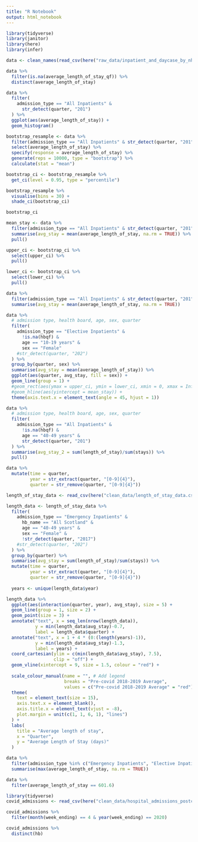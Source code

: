 ```yaml
---
title: "R Notebook"
output: html_notebook
---
```


```r
library(tidyverse)
library(janitor)
library(here)
library(infer)

data <- clean_names(read_csv(here("raw_data/inpatient_and_daycase_by_nhs_board_of_treatment_age_and_sex.csv")))
```
```r
data %>% 
  filter(is.na(average_length_of_stay_qf)) %>% 
  distinct(average_length_of_stay)
```

```r
data %>% 
  filter(
    admission_type == "All Inpatients" & 
      str_detect(quarter, "201")
  ) %>% 
  ggplot(aes(average_length_of_stay)) +
  geom_histogram()
```

```r
bootstrap_resample <- data %>% 
  filter(admission_type == "All Inpatients" & str_detect(quarter, "201")) %>% 
  select(average_length_of_stay) %>% 
  specify(response = average_length_of_stay) %>% 
  generate(reps = 10000, type = "bootstrap") %>% 
  calculate(stat = "mean")

bootstrap_ci <- bootstrap_resample %>% 
  get_ci(level = 0.95, type = "percentile")

bootstrap_resample %>% 
  visualise(bins = 30) +
  shade_ci(bootstrap_ci)

bootstrap_ci

```
```r
mean_stay <- data %>% 
  filter(admission_type == "All Inpatients" & str_detect(quarter, "201")) %>% 
  summarise(avg_stay = mean(average_length_of_stay, na.rm = TRUE)) %>% 
  pull()

upper_ci <- bootstrap_ci %>% 
  select(upper_ci) %>% 
  pull()

lower_ci <- bootstrap_ci %>% 
  select(lower_ci) %>% 
  pull()
```



```r
data %>% 
  filter(admission_type == "All Inpatients" & str_detect(quarter, "201")) %>% 
  summarise(avg_stay = mean(average_length_of_stay, na.rm = TRUE))
```

```r
data %>% 
  # admission type, health board, age, sex, quarter
  filter(
    admission_type == "Elective Inpatients" & 
      !is.na(hbqf) & 
      age == "10-19 years" &
      sex == "Female"
    #str_detect(quarter, "202")
  ) %>% 
  group_by(quarter, sex) %>% 
  summarise(avg_stay = mean(average_length_of_stay)) %>% 
  ggplot(aes(quarter, avg_stay, fill = sex)) +
  geom_line(group = 1) +
  #geom_rect(aes(ymax = upper_ci, ymin = lower_ci, xmin = 0, xmax = Inf), fill = "red", alpha = 0.2) +
  #geom_hline(aes(yintercept = mean_stay)) +  
  theme(axis.text.x = element_text(angle = 45, hjust = 1))
```

```r
data %>% 
  # admission type, health board, age, sex, quarter
  filter(
    admission_type == "All Inpatients" & 
      !is.na(hbqf) &
      age == "40-49 years" &
      str_detect(quarter, "201")
  ) %>% 
  summarise(avg_stay_2 = sum(length_of_stay)/sum(stays)) %>% 
  pull()
```


```r
data %>% 
  mutate(time = quarter,
         year = str_extract(quarter, "[0-9]{4}"),
         quarter = str_remove(quarter, "[0-9]{4}"))

```


```r
length_of_stay_data <- read_csv(here("clean_data/length_of_stay_data.csv"))
```

```r
length_data <- length_of_stay_data %>% 
  filter(
    admission_type == "Emergency Inpatients" &  
      hb_name == "All Scotland" & 
      age == "40-49 years" &
      sex == "Female" &
      !str_detect(quarter, "2017")
    #str_detect(quarter, "202")
  ) %>% 
  group_by(quarter) %>% 
  summarise(avg_stay = sum(length_of_stay)/sum(stays)) %>% 
  mutate(time = quarter,
         year = str_extract(quarter, "[0-9]{4}"),
         quarter = str_remove(quarter, "[0-9]{4}"))
  
  years <- unique(length_data$year)
```

```r
length_data %>% 
  ggplot(aes(interaction(quarter, year), avg_stay), size = 5) +
  geom_line(group = 1, size = 2) +
  geom_point(size = 3) +
  annotate("text", x = seq_len(nrow(length_data)),
           y = min(length_data$avg_stay)-0.7,
           label = length_data$quarter) +
  annotate("text", x = 1 + 4 * (0:(length(years)-1)),
           y = min(length_data$avg_stay)-1.3,
           label = years) +
  coord_cartesian(ylim = c(min(length_data$avg_stay), 7.5),
                  clip = "off") +
  geom_vline(xintercept = 9, size = 1.5, colour = "red") +
  
  scale_colour_manual(name = "", # Add legend
                      breaks = "Pre-covid 2018-2019 Average",
                      values = c("Pre-covid 2018-2019 Average" = "red")) +
  theme(
    text = element_text(size = 15),
    axis.text.x = element_blank(),
    axis.title.x = element_text(vjust = -8),
    plot.margin = unit(c(1, 1, 6, 1), "lines")
  ) +
  labs(
    title = "Average length of stay",
    x = "Quarter",
    y = "Average Length of Stay (days)"
  )
```

```r
data %>% 
  filter(admission_type %in% c("Emergency Inpatients", "Elective Inpatients", "All Inpatients")) %>% 
  summarise(max(average_length_of_stay, na.rm = TRUE))
```
```r
data %>% 
  filter(average_length_of_stay == 601.6)
```

```r
library(tidyverse)
covid_admissions <- read_csv(here("clean_data/hospital_admissions_postcovid.csv"))
```
```r
covid_admissions %>% 
  filter(month(week_ending) == 4 & year(week_ending) == 2020)

covid_admissions %>% 
  distinct(hb)
```

